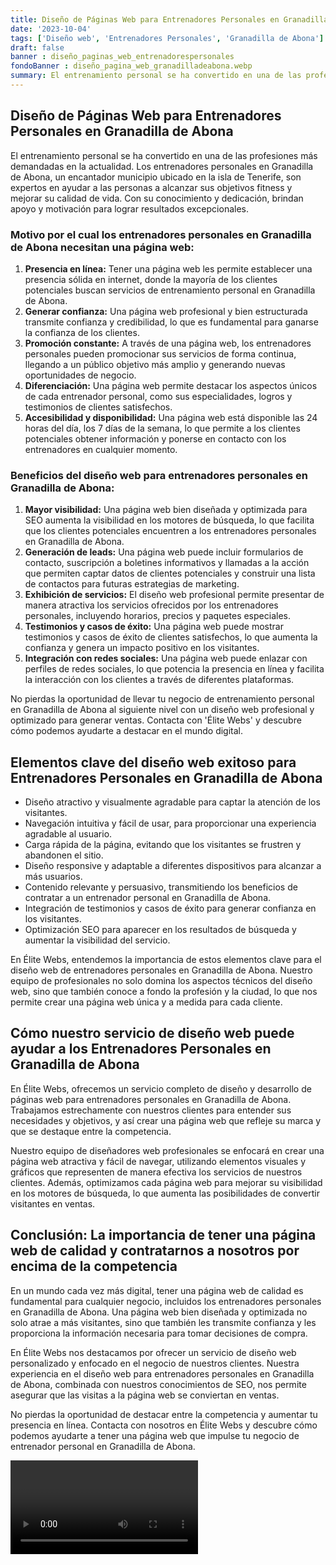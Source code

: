 ```yaml
---
title: Diseño de Páginas Web para Entrenadores Personales en Granadilla de Abona
date: '2023-10-04'
tags: ['Diseño web', 'Entrenadores Personales', 'Granadilla de Abona']
draft: false
banner : diseño_paginas_web_entrenadorespersonales
fondoBanner : diseño_pagina_web_granadilladeabona.webp
summary: El entrenamiento personal se ha convertido en una de las profesiones más demandadas en la actualidad. Los entrenadores personales en Granadilla de Abona, un encantador municipio ubicado en la isla de Tenerife, son expertos en ayudar a las personas a alcanzar sus objetivos fitness y mejorar su calidad de vida. Con su conocimiento y dedicación, brindan apoyo y motivación para lograr resultados excepcionales.
---
```


## Diseño de Páginas Web para Entrenadores Personales en Granadilla de Abona

El entrenamiento personal se ha convertido en una de las profesiones más demandadas en la actualidad. Los entrenadores personales en Granadilla de Abona, un encantador municipio ubicado en la isla de Tenerife, son expertos en ayudar a las personas a alcanzar sus objetivos fitness y mejorar su calidad de vida. Con su conocimiento y dedicación, brindan apoyo y motivación para lograr resultados excepcionales.

### Motivo por el cual los entrenadores personales en Granadilla de Abona necesitan una página web:
1. **Presencia en línea:** Tener una página web les permite establecer una presencia sólida en internet, donde la mayoría de los clientes potenciales buscan servicios de entrenamiento personal en Granadilla de Abona.
2. **Generar confianza:** Una página web profesional y bien estructurada transmite confianza y credibilidad, lo que es fundamental para ganarse la confianza de los clientes.
3. **Promoción constante:** A través de una página web, los entrenadores personales pueden promocionar sus servicios de forma continua, llegando a un público objetivo más amplio y generando nuevas oportunidades de negocio.
4. **Diferenciación:** Una página web permite destacar los aspectos únicos de cada entrenador personal, como sus especialidades, logros y testimonios de clientes satisfechos.
5. **Accesibilidad y disponibilidad:** Una página web está disponible las 24 horas del día, los 7 días de la semana, lo que permite a los clientes potenciales obtener información y ponerse en contacto con los entrenadores en cualquier momento.

### Beneficios del diseño web para entrenadores personales en Granadilla de Abona:
1. **Mayor visibilidad:** Una página web bien diseñada y optimizada para SEO aumenta la visibilidad en los motores de búsqueda, lo que facilita que los clientes potenciales encuentren a los entrenadores personales en Granadilla de Abona.
2. **Generación de leads:** Una página web puede incluir formularios de contacto, suscripción a boletines informativos y llamadas a la acción que permiten captar datos de clientes potenciales y construir una lista de contactos para futuras estrategias de marketing.
3. **Exhibición de servicios:** El diseño web profesional permite presentar de manera atractiva los servicios ofrecidos por los entrenadores personales, incluyendo horarios, precios y paquetes especiales.
4. **Testimonios y casos de éxito:** Una página web puede mostrar testimonios y casos de éxito de clientes satisfechos, lo que aumenta la confianza y genera un impacto positivo en los visitantes.
5. **Integración con redes sociales:** Una página web puede enlazar con perfiles de redes sociales, lo que potencia la presencia en línea y facilita la interacción con los clientes a través de diferentes plataformas.

No pierdas la oportunidad de llevar tu negocio de entrenamiento personal en Granadilla de Abona al siguiente nivel con un diseño web profesional y optimizado para generar ventas. Contacta con 'Élite Webs' y descubre cómo podemos ayudarte a destacar en el mundo digital.

<GifSeo />

<Cta />

## Elementos clave del diseño web exitoso para Entrenadores Personales en Granadilla de Abona

- Diseño atractivo y visualmente agradable para captar la atención de los visitantes.
- Navegación intuitiva y fácil de usar, para proporcionar una experiencia agradable al usuario.
- Carga rápida de la página, evitando que los visitantes se frustren y abandonen el sitio.
- Diseño responsive y adaptable a diferentes dispositivos para alcanzar a más usuarios.
- Contenido relevante y persuasivo, transmitiendo los beneficios de contratar a un entrenador personal en Granadilla de Abona.
- Integración de testimonios y casos de éxito para generar confianza en los visitantes.
- Optimización SEO para aparecer en los resultados de búsqueda y aumentar la visibilidad del servicio.

En Élite Webs, entendemos la importancia de estos elementos clave para el diseño web de entrenadores personales en Granadilla de Abona. Nuestro equipo de profesionales no solo domina los aspectos técnicos del diseño web, sino que también conoce a fondo la profesión y la ciudad, lo que nos permite crear una página web única y a medida para cada cliente.

## Cómo nuestro servicio de diseño web puede ayudar a los Entrenadores Personales en Granadilla de Abona

En Élite Webs, ofrecemos un servicio completo de diseño y desarrollo de páginas web para entrenadores personales en Granadilla de Abona. Trabajamos estrechamente con nuestros clientes para entender sus necesidades y objetivos, y así crear una página web que refleje su marca y que se destaque entre la competencia.

Nuestro equipo de diseñadores web profesionales se enfocará en crear una página web atractiva y fácil de navegar, utilizando elementos visuales y gráficos que representen de manera efectiva los servicios de nuestros clientes. Además, optimizamos cada página web para mejorar su visibilidad en los motores de búsqueda, lo que aumenta las posibilidades de convertir visitantes en ventas.

## Conclusión: La importancia de tener una página web de calidad y contratarnos a nosotros por encima de la competencia

En un mundo cada vez más digital, tener una página web de calidad es fundamental para cualquier negocio, incluidos los entrenadores personales en Granadilla de Abona. Una página web bien diseñada y optimizada no solo atrae a más visitantes, sino que también les transmite confianza y les proporciona la información necesaria para tomar decisiones de compra.

En Élite Webs nos destacamos por ofrecer un servicio de diseño web personalizado y enfocado en el negocio de nuestros clientes. Nuestra experiencia en el diseño web para entrenadores personales en Granadilla de Abona, combinada con nuestros conocimientos de SEO, nos permite asegurar que las visitas a la página web se conviertan en ventas.

No pierdas la oportunidad de destacar entre la competencia y aumentar tu presencia en línea. Contacta con nosotros en Élite Webs y descubre cómo podemos ayudarte a tener una página web que impulse tu negocio de entrenador personal en Granadilla de Abona.

<Video />

<CtaBot job='Entrenadores Personales' city='Granadilla de Abona'/>

<Gmaps query='Granadilla de Abona+españa+maps' />